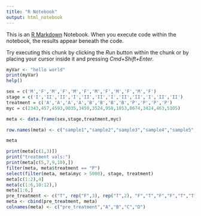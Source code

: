 ```yaml
---
title: "R Notebook"
output: html_notebook
---
```


This is an [R Markdown](http://rmarkdown.rstudio.com) Notebook. When you execute code within the notebook, the results appear beneath the code. 

Try executing this chunk by clicking the *Run* button within the chunk or by placing your cursor inside it and pressing *Cmd+Shift+Enter*. 

```r
myVar <- "hello world"
print(myVar)
help()
```



```r
sex = c('M','F','M','F','M','F','M','F','M','F','M','F')
stage = c('I','II','II','I','II','II','I','II','II','I','II','II')
treatment = c('A','A','A','A','B','B','B','B','P','P','P','P')
myc = c(2343,457,4593,9035,3450,3524,958,1053,8674,3424,463,5105)

meta <- data.frame(sex,stage,treatment,myc)

row.names(meta) <- c("sample1","sample2","sample3","sample4","sample5","sample6","sample7","sample8","sample9","sample10","sample11","sample12")

meta
```


```r
print(meta[c(1,3)])
print("treatment vals:")
print(meta[c(5,7,9,10),])
filter(meta, meta$treatment == "P")
select(filter(meta, meta&myc > 5000), stage, treatment)
meta[c(1:2),4]
meta(c(1:6,10:12),)
meta[1:6,]
pre_treatment <- c("T", rep("F",3), rep("T",2), "F","T","F","F","T","T")
meta <- cbind(pre_treatment, meta)
colnames(meta) <- c("pre_treatment","A","B","C","D")
```


```r
```

